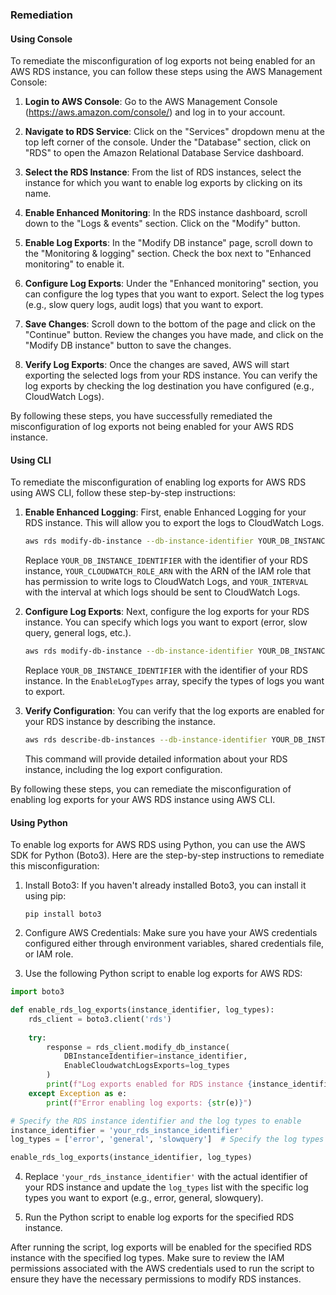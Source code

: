### Remediation

#### Using Console

To remediate the misconfiguration of log exports not being enabled for an AWS RDS instance, you can follow these steps using the AWS Management Console:

1. **Login to AWS Console**: Go to the AWS Management Console (https://aws.amazon.com/console/) and log in to your account.

2. **Navigate to RDS Service**: Click on the "Services" dropdown menu at the top left corner of the console. Under the "Database" section, click on "RDS" to open the Amazon Relational Database Service dashboard.

3. **Select the RDS Instance**: From the list of RDS instances, select the instance for which you want to enable log exports by clicking on its name.

4. **Enable Enhanced Monitoring**: In the RDS instance dashboard, scroll down to the "Logs & events" section. Click on the "Modify" button.

5. **Enable Log Exports**: In the "Modify DB instance" page, scroll down to the "Monitoring & logging" section. Check the box next to "Enhanced monitoring" to enable it.

6. **Configure Log Exports**: Under the "Enhanced monitoring" section, you can configure the log types that you want to export. Select the log types (e.g., slow query logs, audit logs) that you want to export.

7. **Save Changes**: Scroll down to the bottom of the page and click on the "Continue" button. Review the changes you have made, and click on the "Modify DB instance" button to save the changes.

8. **Verify Log Exports**: Once the changes are saved, AWS will start exporting the selected logs from your RDS instance. You can verify the log exports by checking the log destination you have configured (e.g., CloudWatch Logs).

By following these steps, you have successfully remediated the misconfiguration of log exports not being enabled for your AWS RDS instance.

#### Using CLI

To remediate the misconfiguration of enabling log exports for AWS RDS using AWS CLI, follow these step-by-step instructions:

1. **Enable Enhanced Logging**: First, enable Enhanced Logging for your RDS instance. This will allow you to export the logs to CloudWatch Logs.

   ```bash
   aws rds modify-db-instance --db-instance-identifier YOUR_DB_INSTANCE_IDENTIFIER --enable-enhanced-monitoring --monitoring-role-arn YOUR_CLOUDWATCH_ROLE_ARN --monitoring-interval YOUR_INTERVAL
   ```

   Replace `YOUR_DB_INSTANCE_IDENTIFIER` with the identifier of your RDS instance, `YOUR_CLOUDWATCH_ROLE_ARN` with the ARN of the IAM role that has permission to write logs to CloudWatch Logs, and `YOUR_INTERVAL` with the interval at which logs should be sent to CloudWatch Logs.

2. **Configure Log Exports**: Next, configure the log exports for your RDS instance. You can specify which logs you want to export (error, slow query, general logs, etc.).

   ```bash
   aws rds modify-db-instance --db-instance-identifier YOUR_DB_INSTANCE_IDENTIFIER --cloudwatch-logs-export-configuration '{"EnableLogTypes":["audit","error","general","slowquery"],"DisableLogTypes":[]}'
   ```

   Replace `YOUR_DB_INSTANCE_IDENTIFIER` with the identifier of your RDS instance. In the `EnableLogTypes` array, specify the types of logs you want to export.

3. **Verify Configuration**: You can verify that the log exports are enabled for your RDS instance by describing the instance.

   ```bash
   aws rds describe-db-instances --db-instance-identifier YOUR_DB_INSTANCE_IDENTIFIER
   ```

   This command will provide detailed information about your RDS instance, including the log export configuration.

By following these steps, you can remediate the misconfiguration of enabling log exports for your AWS RDS instance using AWS CLI.

#### Using Python

To enable log exports for AWS RDS using Python, you can use the AWS SDK for Python (Boto3). Here are the step-by-step instructions to remediate this misconfiguration:

1. Install Boto3: If you haven't already installed Boto3, you can install it using pip:
   ```
   pip install boto3
   ```

2. Configure AWS Credentials: Make sure you have your AWS credentials configured either through environment variables, shared credentials file, or IAM role.

3. Use the following Python script to enable log exports for AWS RDS:

```python
import boto3

def enable_rds_log_exports(instance_identifier, log_types):
    rds_client = boto3.client('rds')
    
    try:
        response = rds_client.modify_db_instance(
            DBInstanceIdentifier=instance_identifier,
            EnableCloudwatchLogsExports=log_types
        )
        print(f"Log exports enabled for RDS instance {instance_identifier}")
    except Exception as e:
        print(f"Error enabling log exports: {str(e)}")

# Specify the RDS instance identifier and the log types to enable
instance_identifier = 'your_rds_instance_identifier'
log_types = ['error', 'general', 'slowquery']  # Specify the log types you want to export

enable_rds_log_exports(instance_identifier, log_types)
```

4. Replace `'your_rds_instance_identifier'` with the actual identifier of your RDS instance and update the `log_types` list with the specific log types you want to export (e.g., error, general, slowquery).

5. Run the Python script to enable log exports for the specified RDS instance.

After running the script, log exports will be enabled for the specified RDS instance with the specified log types. Make sure to review the IAM permissions associated with the AWS credentials used to run the script to ensure they have the necessary permissions to modify RDS instances.

